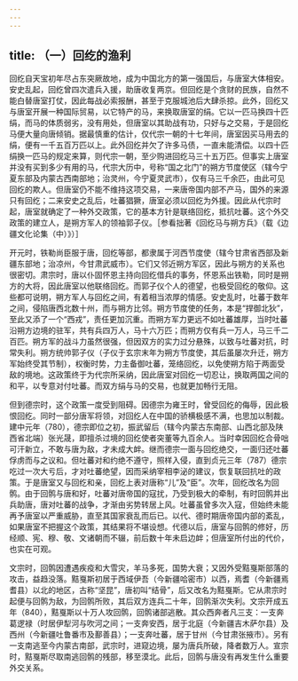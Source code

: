 ```yaml
---
---
---
```

title: （一）回纥的渔利
---



回纥自天宝初年尽占东突厥故地，成为中国北方的第一强国后，与唐室大体相安。安史乱起，回纥曾四次遣兵入援，助唐收复两京。但回纥是个贪财的民族，自然不能白替唐室打仗，因此每战必索报酬，甚至于克服城池后大肆杀掠。此外，回纥又与唐室开展一种国际贸易，以它特产的马，来换取唐室的绢。它以一匹马换四十匹绢，而马的体质弱劣，没有用处，但唐室以其助战有功，只好与之交易，于是回纥马便大量向唐倾销。据最慎重的估计，仅代宗一朝的十七年间，唐室因买马用去的绢，便有一千五百万匹以上。此外回纥并欠了许多马债，一直未能清偿。以四十匹绢换一匹马的规定来算，则代宗一朝，至少购进回纥马三十五万匹。但事实上唐室并没有买到多少有用的马，代宗大历中，号称“国之北门”的朔方节度使区（辖今宁夏东部及内蒙古西南部地；治灵州，今宁夏灵武市），仅有马三千余匹，由此可见回纥的欺人。但唐室仍不能不维持这项交易，一来唐帝国内部不产马，国外的来源只有回纥；二来安史之乱后，吐蕃猖獗，唐室必须以回纥为外援。因此从代宗时起，唐室就确定了一种外交政策，它的基本方针是联络回纥，抵抗吐蕃。这个外交政策的建立人，是朔方军人的领袖郭子仪。［参看拙著《回纥马与朔方兵》（载《边疆文化论集（中）》）］

开元时，铁勒尚臣服于唐，回纥等部，都隶属于河西节度使（辖今甘肃省西部及新疆东部地；治凉州，今甘肃武威市）。它们又邻近朔方军区，因此与朔方的关系也很密切。肃宗时，唐以仆固怀恩主持向回纥借兵的事务，怀恩系出铁勒，同时是朔方的大将，因此唐室以他联络回纥。而郭子仪个人的德望，也极受回纥的敬仰。这些都可说明，朔方军人与回纥之间，有着相当浓厚的情感。安史乱时，吐蕃于数年之间，侵陷唐西北数十州，而与朔方比邻。朔方节度使的任务，本是“捍御北狄”，至此又添了一个“西戎”，责任更加沉重。而朔方军力更远不如吐蕃雄厚，当时吐蕃沿朔方边境的驻军，共有兵四万人，马十六万匹；而朔方仅有兵一万人，马三千二百匹。朔方军的战斗力虽然很强，但因双方的实力过分悬殊，以致与吐蕃对抗，时常失利。朔方统帅郭子仪（子仪于玄宗末年为朔方节度使，其后虽屡次升迁，朔方军始终受其节制），权衡时势，力主备御吐蕃，笼络回纥，以免使朔方陷于两面受敌的境地。这政策终于为代宗所采纳，因此唐室对回纥一切忍让，换取两国之间的和平，以专意对付吐蕃。而双方绢与马的交易，也就更加畅行无阻。

但到德宗时，这个政策一度受到阻碍。因德宗为雍王时，曾受回纥的侮辱，因此极恨回纥。同时一部分唐军将领，对回纥人在中国的骄横极感不满，也思加以制裁。建中元年（780），德宗即位之初，振武留后（辖今内蒙古东南部、山西北部及陕西省北端）张光晟，即擅杀过境的回纥使者突董等九百余人。当时幸因回纥合骨咄可汗新立，不敢与唐为敌，才未成大衅。继而德宗一面与回纥绝交，一面归还吐蕃俘虏而与之议和。但吐蕃对和约绝不遵守，照样入侵，直到贞元三年（787）德宗吃过一次大亏后，才对吐蕃绝望，因而采纳宰相李泌的建议，恢复联回抗吐的政策。于是唐室又与回纥和亲，回纥上表对唐称“儿”及“臣”。次年，回纥改名为回鹘。由于回鹘与唐和好，吐蕃对唐帝国的寇扰，乃受到极大的牵制，有时回鹘并出兵助唐，唐对吐蕃的战争，才渐由劣势转居上风。吐蕃虽曾多次入寇，但始终未能再予唐室以严重威胁，直至其国家衰乱而后已。以代、德时期唐帝国内部的紊乱，如果唐室不把握这个政策，其结果将不堪设想。代德以后，唐室与回鹘的修好，历经顺、宪、穆、敬、文诸朝而不辍，前后数十年未启边衅；但唐室所付出的代价，也实在可观。

文宗时，回鹘因遭遇疾疫和大雪灾，羊马多死，国势大衰；又因外受黠戛斯部落的攻击，益趋没落。黠戛斯初居于西域伊吾（今新疆哈密市）以西，焉耆（今新疆焉耆县）以北的地区，古称“坚昆”，唐初叫“结骨”，后又改名为黠戛斯。它从肃宗时起便与回鹘为敌，为回鹘所败，其后双方连兵二十年，回鹘渐次失利。文宗开成五年（840），黠戛斯以十万人攻回鹘，回鹘诸部逃散。其众西奔者凡三支：一支奔葛逻禄（时居伊犁河与吹河之间；一支奔安西，居于北庭（今新疆吉木萨尔县）及西州（今新疆吐鲁番市及鄯善县）；一支奔吐蕃，居于甘州（今甘肃张掖市）。另有一支南逃至今内蒙古南部，武宗时，进窥边境，屡为唐兵所破，降者数万人。宣宗时，黠戛斯尽取南逃回鹘的残部，移至漠北。此后，回鹘与唐没有再发生什么重要外交关系。
